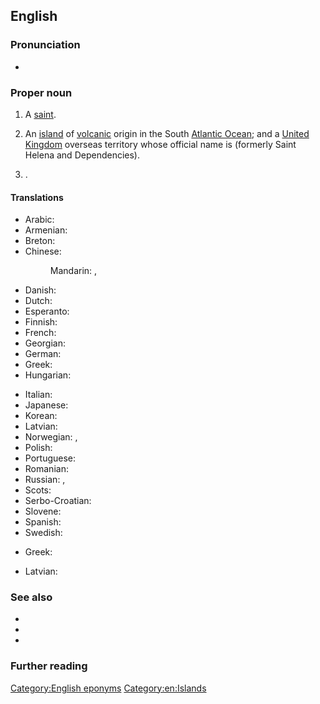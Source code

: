 ==English==

===Pronunciation===
* {{IPA|en|/seɪnt həˈliːnə/}}

===Proper noun===
{{en-proper noun}}

# {{lb|en|Christianity}} A [[saint]].
# An [[island]] of [[volcanic]] origin in the South [[Atlantic Ocean]]; and a [[United Kingdom]] overseas territory whose official name is {{w|Saint Helena, Ascension and Tristan da Cunha}} (formerly Saint Helena and Dependencies).
# {{place|en|city|co/Napa County|s/California|c/USA}}.

====Translations====
{{trans-top|island in the Atlantic Ocean}}
* Arabic: {{t|ar|سَانْت هِيلِينَا|f|tr=sant hilīnā}}
* Armenian: {{t|hy|Սուրբ Հեղինեի կղզի|sc=Armn}}
* Breton: {{t|br|Saint Helena}}
* Chinese:
*: Mandarin: {{t+|cmn|聖赫勒拿|sc=Hani}}, {{t+|cmn|圣赫勒拿|tr=Shèng Hèlēiná, Shèng Hèlèná|sc=Hani}}
* Danish: {{t|da|Saint Helena}}
* Dutch: {{t+|nl|Sint-Helena}}
* Esperanto: {{t|eo|Sent-Heleno}}
* Finnish: {{t+|fi|Saint Helena}}
* French: {{t+|fr|Sainte-Hélène|f}}
* Georgian: {{t|ka|წმინდა ელენეს კუნძული}}
* German: {{t+|de|St. Helena|n}}
* Greek: {{t|el|νήσος Αγίας Ελένης|f}}
* Hungarian: {{t+|hu|Szent Ilona}}
{{trans-mid}}
* Italian: {{t|it|Sant'Elena|f}}
* Japanese: {{t|ja|セントヘレナ|tr=Sentoherena}}
* Korean: {{t|ko|^세인트헬레나}}
* Latvian: {{t|lv|Svētās Helēnas Sala|f}}
* Norwegian: {{t+|no|Sankt Helena}}, {{t|no|St. Helena}}
* Polish: {{t|pl|Święta Helena|f}}
* Portuguese: {{t+|pt|Santa Helena|f}}
* Romanian: {{t|ro|Sfânta Elena|f}}
* Russian: {{t+|ru|о́стров Свято́й Еле́ны|m}}, {{t|ru|Свята́я Еле́на|f}}
* Scots: {{t|sco|Saunt Helena}}
* Serbo-Croatian: {{t+|sh|Sveta Helena|f}}
* Slovene: {{t|sl|Sveta Helena|f}}
* Spanish: {{t+|es|Santa Helena|f}}
* Swedish: {{t|sv|Saint Helena}}
{{trans-bottom}}

{{trans-top|Christian saint}}
* Greek: {{t|el|[[αγία|Αγία]] [[Ελένη]]|f}}
{{trans-mid}}
* Latvian: {{t|lv|Svētā Helēna|f}}
{{trans-bottom}}

===See also===
* {{l|en|Jamestown}}
* {{l|en|Appendix:Countries of the world|Countries of the world}}
* {{list:countries of Africa/en}}

===Further reading===
{{pedialite}}

[[Category:English eponyms]]
[[Category:en:Islands]]